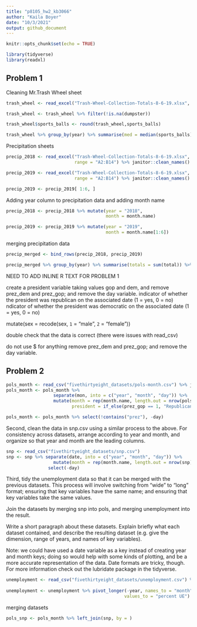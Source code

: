 ```yaml
---
title: "p8105_hw2_kb3066"
author: "Kaila Boyer"
date: "10/3/2021"
output: github_document
---
```


```r
knitr::opts_chunk$set(echo = TRUE)
```

```r
library(tidyverse)
library(readxl)
```

## Problem 1

Cleaning Mr.Trash Wheel sheet
```r
trash_wheel <- read_excel("Trash-Wheel-Collection-Totals-8-6-19.xlsx", sheet = 1, range = "A2:N408") %>% janitor::clean_names()

trash_wheel <- trash_wheel %>% filter(!is.na(dumpster)) 

trash_wheel$sports_balls <- round(trash_wheel,sports_balls)

trash_wheel %>% group_by(year) %>% summarise(med = median(sports_balls))
```

Precipitation sheets 
```r
precip_2018 <- read_excel("Trash-Wheel-Collection-Totals-8-6-19.xlsx", sheet = 5, 
                          range = "A2:B14") %>% janitor::clean_names()

precip_2019 <- read_excel("Trash-Wheel-Collection-Totals-8-6-19.xlsx", sheet = 4, 
                          range = "A2:B14") %>% janitor::clean_names()

precip_2019 <- precip_2019[ 1:6, ]
```


Adding year column to precipitation data and adding month name 
```r
precip_2018 <- precip_2018 %>% mutate(year = "2018", 
                                      month = month.name)

precip_2019 <- precip_2019 %>% mutate(year = "2019", 
                                      month = month.name[1:6])
```

merging precipitation data 
```r
precip_merged <- bind_rows(precip_2018, precip_2019)

precip_merged %>% group_by(year) %>% summarise(totals = sum(total)) %>%  knitr::kable()
```


NEED TO ADD INLINE R TEXT FOR PROBLEM 1 

create a president variable taking values gop and dem, and remove prez_dem and prez_gop; and remove the day
variable.
 indicator of whether the president was republican on the associated date (1 = yes, 0 = no)
 ndicator of whether the president was democratic on the associated date (1 = yes, 0 = no)
 
 mutate(sex = recode(sex, `1` = "male", `2` = "female"))

double check that the data is correct (there were issues with read_csv)

do not use $ for anything 
remove prez_dem and prez_gop; and remove the day variable.

## Problem 2 
```r
pols_month <- read_csv("fivethirtyeight_datasets/pols-month.csv") %>% janitor::clean_names()
pols_month <- pols_month %>% 
                  separate(mon, into = c("year", "month", "day")) %>% 
                  mutate(month = rep(month.name, length.out = nrow(pols_month)), 
                         president = if_else(prez_gop == 1, "Republican", "Democrat"))

pols_month <- pols_month %>% select(!contains("prez"), -day) 
```
Second, clean the data in snp.csv using a similar process to the above. For consistency across datasets, arrange according to year and month, and organize so that year and month are the leading columns.


```r
snp <- read_csv("fivethirtyeight_datasets/snp.csv")
snp <- snp %>% separate(date, into = c("year", "month", "day")) %>% 
                  mutate(month = rep(month.name, length.out = nrow(snp)))  %>% 
                select(-day) 
```
Third, tidy the unemployment data so that it can be merged with the previous datasets. This process will involve switching from “wide” to “long” format; ensuring that key variables have the same name; and ensuring that key variables take the same values.

Join the datasets by merging snp into pols, and merging unemployment into the result.

Write a short paragraph about these datasets. Explain briefly what each dataset contained, and describe the resulting dataset (e.g. give the dimension, range of years, and names of key variables).

Note: we could have used a date variable as a key instead of creating year and month keys; doing so would help with some kinds of plotting, and be a more accurate representation of the data. Date formats are tricky, though. For more information check out the lubridate package in the tidyverse.


```r
unemployment <- read_csv("fivethirtyeight_datasets/unemployment.csv") %>% janitor::clean_names()
 
unemployment <- unemployment %>% pivot_longer(-year, names_to = "month", 
                                             values_to = "percent UE")
```

merging datasets 
```r
pols_snp <- pols_month %>% left_join(snp, by = )
```

